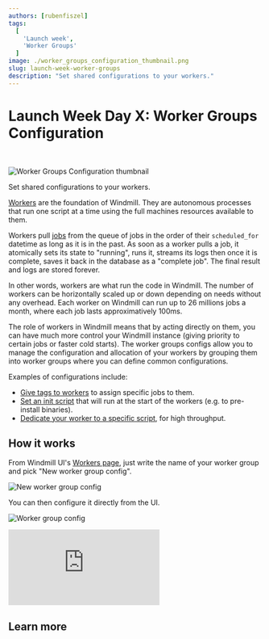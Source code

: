 ```yaml
---
authors: [rubenfiszel]
tags:
  [
    'Launch week',
    'Worker Groups'
  ]
image: ./worker_groups_configuration_thumbnail.png
slug: launch-week-worker-groups
description: "Set shared configurations to your workers."
---
```



# Launch Week Day X: Worker Groups Configuration

<br/>

![Worker Groups Configuration thumbnail](./worker_groups_configuration_thumbnail.png "Worker Groups Configuration thumbnail")

Set shared configurations to your workers.

[Workers](/docs/core_concepts/worker_groups) are the foundation of Windmill. They are autonomous processes that run one script at a time using the full machines resources available to them.

Workers pull [jobs](/docs/core_concepts/jobs) from the queue of jobs in the order of their
`scheduled_for` datetime as long as it is in the past. As soon as a worker pulls
a job, it atomically sets its state to "running", runs it, streams its logs then
once it is complete, saves it back in the database as a "complete job". The
final result and logs are stored forever.

In other words, workers are what run the code in Windmill. The number of workers can be horizontally scaled up or down depending on needs without any overhead.
Each worker on Windmill can run up to 26 millions jobs a month, where each job lasts approximatively 100ms.

The role of workers in Windmill means that by acting directly on them, you can have much more control your Windmill instance (giving priority to certain jobs or faster cold starts).
The worker groups configs allow you to manage the configuration and allocation of your workers by grouping them into worker groups where you can define common configurations.

Examples of configurations include:
- [Give tags to workers](/docs/core_concepts/worker_groups#how-to-assign-worker-tags-to-a-worker-group) to assign specific jobs to them.
- [Set an init script](/docs/advanced/preinstall_binaries#init-scripts) that will run at the start of the workers (e.g. to pre-install binaries).
- [Dedicate your worker to a specific script](/docs/core_concepts/dedicated_workers), for high throughput.

## How it works

From Windmill UI's [Workers page](/docs/core_concepts/worker_groups), just write the name of your worker group and pick "New worker group config".

![New worker group config](../../docs/core_concepts/9_worker_groups/new_worker_group_config.png "New worker group config")

You can then configure it directly from the UI.

![Worker group config](../../docs/core_concepts/9_worker_groups/worker_group_config.png "Worker group config")

<iframe
    style={{ aspectRatio: '16/9' }}
    src="https://www.youtube.com/embed/LbjgWKFQWJc?vq=hd1080"
    title="YouTube video player"
    frameBorder="0"
    allow="accelerometer; autoplay; clipboard-write; encrypted-media; gyroscope; picture-in-picture; web-share"
    allowFullScreen
    className="border-2 rounded-xl object-cover w-full dark:border-gray-800"
></iframe>

## Learn more

<div class="grid grid-cols-2 gap-6 mb-4">
	<DocCard
    	title="Workers and Worker Groups"
    	description="Worker Groups allow users to run scripts and flows on different machines with varying specifications."
    	href="/docs/core_concepts/worker_groups"
    />
	  <DocCard
		title="Worker Groups Management UI"
		description="On Enterpris Edition, worker groups can be managed through Windmill UI."
		href="/docs/misc/worker_group_management_ui"
	/>
	<DocCard
		title="Dedicated Workers / High Throughput"
		description="Dedicated Workers are workers that are dedicated to a particular script."
		href="/docs/core_concepts/dedicated_workers"
	/>
	<DocCard
		title="Init Scripts"
		description="Init Scripts are executed at the beginning when the worker starts."
		href="/docs/advanced/preinstall_binaries#init-scripts"
	/>
</div>